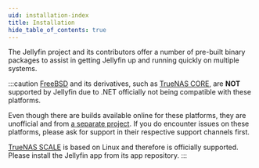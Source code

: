 ```yaml
---
uid: installation-index
title: Installation
hide_table_of_contents: true
---
```


The Jellyfin project and its contributors offer a number of pre-built binary packages to assist in getting Jellyfin up and running quickly on multiple systems.

:::caution
[FreeBSD](https://www.freebsd.org/) and its derivatives, such as [TrueNAS CORE](https://www.truenas.com/truenas-core/), are **NOT** supported by Jellyfin due to .NET officially not being compatible with these platforms.

Even though there are builds available online for these platforms, they are unofficial and from [a separate project](https://github.com/Thefrank/jellyfin-server-freebsd). If you do encounter issues on these platforms, please ask for support in their respective support channels first.

[TrueNAS SCALE](https://www.truenas.com/truenas-scale/) is based on Linux and therefore is officially supported. Please install the Jellyfin app from its app repository.
:::


<DocCardList />
